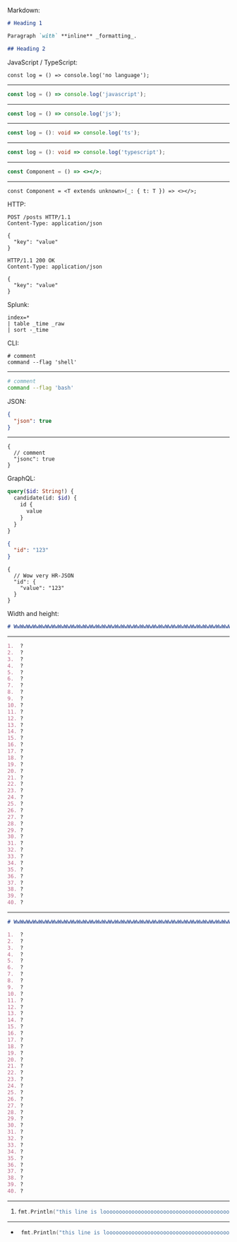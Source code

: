 Markdown:

```markdown
# Heading 1

Paragraph `with` **inline** _formatting_.

## Heading 2
```

JavaScript / TypeScript:

```
const log = () => console.log('no language');
```

---

```javascript
const log = () => console.log('javascript');
```

---

```js
const log = () => console.log('js');
```

---

```ts
const log = (): void => console.log('ts');
```

---

```typescript
const log = (): void => console.log('typescript');
```

---

```jsx
const Component = () => <></>;
```

---

```tsx
const Component = <T extends unknown>(_: { t: T }) => <></>;
```

HTTP:

```http
POST /posts HTTP/1.1
Content-Type: application/json

{
  "key": "value"
}
```

```http
HTTP/1.1 200 OK
Content-Type: application/json

{
  "key": "value"
}
```

Splunk:

```splunk
index=*
| table _time _raw
| sort -_time
```

CLI:

```shell label="Custom label"
# comment
command --flag 'shell'
```

---

```bash
# comment
command --flag 'bash'
```

JSON:

```json
{
  "json": true
}
```

---

```jsonc
{
  // comment
  "jsonc": true
}
```

GraphQL:

```graphql
query($id: String!) {
  candidate(id: $id) {
    id {
      value
    }
  }
}
```

```json
{
  "id": "123"
}
```

```jsonc
{
  // Wow very HR-JSON
  "id": {
    "value": "123"
  }
}
```

Width and height:

```markdown
# WwWwWwWwWwWwWwWwWwWwWwWwWwWwWwWwWwWwWwWwWwWwWwWwWwWwWwWwWwWwWwWwWwWwWwWwWwWwWwWwWwWwWwWwWwWwWwWwWwWwWwWwWwWwWwWwWwWwWwWwWwWwWwWw
```

---

```markdown
1.  ?
2.  ?
3.  ?
4.  ?
5.  ?
6.  ?
7.  ?
8.  ?
9.  ?
10. ?
11. ?
12. ?
13. ?
14. ?
15. ?
16. ?
17. ?
18. ?
19. ?
20. ?
21. ?
22. ?
23. ?
24. ?
25. ?
26. ?
27. ?
28. ?
29. ?
30. ?
31. ?
32. ?
33. ?
34. ?
35. ?
36. ?
37. ?
38. ?
39. ?
40. ?
```

---

```markdown
# WwWwWwWwWwWwWwWwWwWwWwWwWwWwWwWwWwWwWwWwWwWwWwWwWwWwWwWwWwWwWwWwWwWwWwWwWwWwWwWwWwWwWwWwWwWwWwWwWwWwWwWwWwWwWwWwWwWwWwWwWwWwWwWw

1.  ?
2.  ?
3.  ?
4.  ?
5.  ?
6.  ?
7.  ?
8.  ?
9.  ?
10. ?
11. ?
12. ?
13. ?
14. ?
15. ?
16. ?
17. ?
18. ?
19. ?
20. ?
21. ?
22. ?
23. ?
24. ?
25. ?
26. ?
27. ?
28. ?
29. ?
30. ?
31. ?
32. ?
33. ?
34. ?
35. ?
36. ?
37. ?
38. ?
39. ?
40. ?
```

---

1. ```go
   fmt.Println("this line is loooooooooooooooooooooooooooooooooooooooooooooooooooooooooooooooooooooooooooooooooong")
   ```

---

- ```go
   fmt.Println("this line is loooooooooooooooooooooooooooooooooooooooooooooooooooooooooooooooooooooooooooooooooong")
  ```
